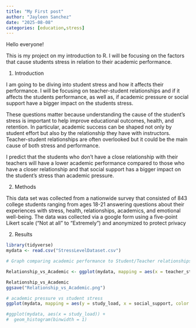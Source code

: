```yaml
---
title: "My First post"
author: "Jayleen Sanchez"
date: "2025-08-08"
categories: [education,stress]
---
```


Hello everyone!

This is my project on my introduction to R. I will be focusing on the factors that cause students stress in relation to their academic performance.

1.  Introduction

I am going to be diving into student stress and how it affects their performance. I will be focusing on teacher-student relationships and if it affects the students performance, as well as, if academic pressure or social support have a bigger impact on the students stress.

These questions matter because understanding the cause of the student’s stress is important to help improve educational outcomes, health, and retention. In particular, academic success can be shaped not only by student effort but also by the relationship they have with instructors. Teacher-student relationships are often overlooked but it could be the main cause of both stress and performance.

I predict that the students who don’t have a close relationship with their teachers will have a lower academic performance compared to those who have a closer relationship and that social support has a bigger impact on the student’s stress than academic pressure.

2.  Methods

This data set was collected from a nationwide survey that consisted of 843 college students ranging from ages 18-21 answering questions about their experiences with stress, health, relationships, academics, and emotional well-being. The data was collected via a google form using a five-point Likert scale ("Not at all" to "Extremely") and anonymized to protect privacy

2.  Results

```r
library(tidyverse)
mydata <- read.csv("StressLevelDataset.csv")

# Graph comparing academic performance to Student/Teacher relationships

Relationship_vs_Academic <- ggplot(mydata, mapping = aes(x = teacher_student_relationship, y = academic_performance, color = stress_level)) + geom_jitter(width = 0.2, alpha = 0.4) + geom_smooth(method = "lm", se = FALSE, color = "blue") + labs(title = "Teacher/Student Relationship vs Academic Performance", x = "Teacher/Student Relationship", y = "Academic Performance")

Relationship_vs_Academic
ggsave("Relationship_vs_Academic.png")


```

```r

# academic pressure vs student stress
ggplot(mydata, mapping = aes(y = study_load, x = social_support, color = stress_level)) + geom_point(position = "jitter") + geom_smooth(method = "lm") + labs(title = "Relationship Between Study Load, Social Support, and Stress Level" )

#ggplot(mydata, aes(x = study_load)) +
#  geom_histogram(binwidth = 1)
```
